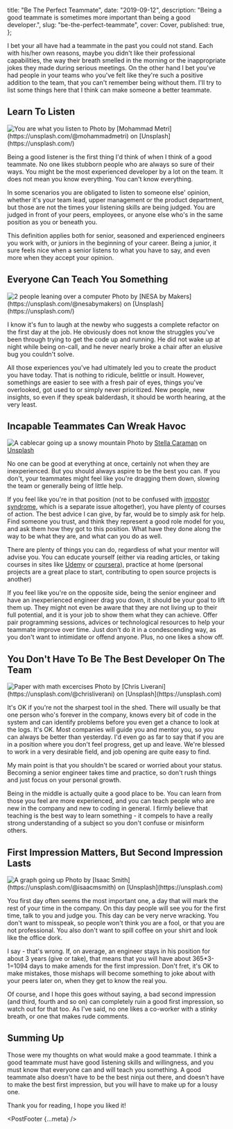 
  title: "Be The Perfect Teammate",
  date: "2019-09-12",
  description:
    "Being a good teammate is sometimes more important than being a good developer.",
  slug: "be-the-perfect-teammate",
  cover: Cover,
  published: true,
};



<PostHeader meta={meta} />

I bet your all have had a teammate in the past you could not stand. Each with his/her own reasons, maybe you didn't like their professional capabilities, the way their breath smelled in the morning or the inappropriate jokes they made during serious meetings. On the other hand I bet you've had people in your teams who you've felt like they're such a positive addition to the team, that you can't remember being without them. I'll try to list some things here that I think can make someone a better teammate.

## Learn To Listen

<Image src={Listen} alt="You are what you listen to" placeholder="blur" />
Photo by [Mohammad Metri](https://unsplash.com/@mohammadmetri) on [Unsplash](https://unsplash.com/)

Being a good listener is the first thing I'd think of when I think of a good teammate. No one likes stubborn people who are always so sure of their ways. You might be the most experienced developer by a lot on the team. It does not mean you know everything. You can't know everything.

In some scenarios you are obligated to listen to someone else' opinion, whether it's your team lead, upper management or the product department, but those are not the times your listening skills are being judged. You are judged in front of your peers, employees, or anyone else who's in the same position as you or beneath you.

This definition applies both for senior, seasoned and experienced engineers you work with, or juniors in the beginning of your career. Being a junior, it sure feels nice when a senior listens to what you have to say, and even more when they accept your opinion.

## Everyone Can Teach You Something

<Image src={Teach} alt="2 people leaning over a computer" placeholder="blur" />
Photo by [NESA by Makers](https://unsplash.com/@nesabymakers) on [Unsplash](https://unsplash.com/)

I know it's fun to laugh at the newby who suggests a complete refactor on the first day at the job. He obviously does not know the struggles you've been through trying to get the code up and running. He did not wake up at night while being on-call, and he never nearly broke a chair after an elusive bug you couldn't solve.

All those experiences you've had ultimately led you to create the product you have today. That is nothing to ridicule, belittle or insult. However, somethings are easier to see with a fresh pair of eyes, things you've overlooked, got used to or simply never prioritized. New people, new insights, so even if they speak balderdash, it should be worth hearing, at the very least.

## Incapable Teammates Can Wreak Havoc

<Image
  src={Lift}
  alt="A cablecar going up a snowy mountain"
  placeholder="blur"
/>
Photo by [Stella Caraman](https://unsplash.com/@stellacaraman) on [Unsplash](https://unsplash.com/)

No one can be good at everything at once, certainly not when they are inexperienced. But you should always aspire to be the best you can. If you don't, your teammates might feel like you're dragging them down, slowing the team or generally being of little help.

If you feel like you're in that position (not to be confused with [impostor syndrome](https://en.wikipedia.org/wiki/Impostor_syndrome), which is a separate issue altogether), you have plenty of courses of action. The best advice I can give, by far, would be to simply ask for help. Find someone you trust, and think they represent a good role model for you, and ask them how they got to this position. What have they done along the way to be what they are, and what can you do as well.

There are plenty of things you can do, regardless of what your mentor will advise you. You can educate yourself (either via reading articles, or taking courses in sites like [Udemy](https://www.udemy.com) or [coursera](https://www.coursera.org)), practice at home (personal projects are a great place to start, contributing to open source projects is another)

If you feel like you're on the opposite side, being the senior engineer and have an inexperienced engineer drag you down, it should be your goal to lift them up. They might not even be aware that they are not living up to their full potential, and it is your job to show them what they can achieve. Offer pair programming sessions, advices or technological resources to help your teammate improve over time. Just don't do it in a condescending way, as you don't want to intimidate or offend anyone. Plus, no one likes a show off.

## You Don't Have To Be The Best Developer On The Team

<Image src={Text} alt="Paper with math excercises" placeholder="blur" />
Photo by [Chris Liverani](https://unsplash.com/@chrisliverani) on [Unsplash](https://unsplash.com)

It's OK if you're not the sharpest tool in the shed. There will usually be that one person who's forever in the company, knows every bit of code in the system and can identify problems before you even get a chance to look at the logs. It's OK. Most companies will guide you and mentor you, so you can always be better than yesterday. I'd even go as far to say that if you are in a position where you don't feel progress, get up and leave. We're blessed to work in a very desirable field, and job opening are quite easy to find.

My main point is that you shouldn't be scared or worried about your status. Becoming a senior engineer takes time and practice, so don't rush things and just focus on your personal growth.

Being in the middle is actually quite a good place to be. You can learn from those you feel are more experienced, and you can teach people who are new in the company and new to coding in general. I firmly believe that teaching is the best way to learn something - it compels to have a really strong understanding of a subject so you don't confuse or misinform others.

## First Impression Matters, But Second Impression Lasts

<Image src={Cover} alt="A graph going up" placeholder="blur" />
Photo by [Isaac Smith](https://unsplash.com/@isaacmsmith) on [Unsplash](https://unsplash.com)

You first day often seems the most important one, a day that will mark the rest of your time in the company. On this day people will see you for the first time, talk to you and judge you. This day can be very nerve wracking. You don't want to misspeak, so people won't think you are a fool, or that you are not professional. You also don't want to spill coffee on your shirt and look like the office dork.

I say - that's wrong. If, on average, an engineer stays in his position for about 3 years (give or take), that means that you will have about 365\*3-1=1094 days to make amends for the first impression. Don't fret, it's OK to make mistakes, those mishaps will become something to joke about with your peers later on, when they get to know the real you.

Of course, and I hope this goes without saying, a bad second impression (and third, fourth and so on) can completely ruin a good first impression, so watch out for that too. As I've said, no one likes a co-worker with a stinky breath, or one that makes rude comments.

## Summing Up

Those were my thoughts on what would make a good teammate. I think a good teammate must have good listening skills and willingness, and you must know that everyone can and will teach you something. A good teammate also doesn't have to be the best ninja out there, and doesn't have to make the best first impression, but you will have to make up for a lousy one.

Thank you for reading, I hope you liked it!

<PostFooter {...meta} />
